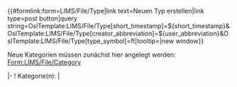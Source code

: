 <noinclude>
{{OslTemplate:Helper/Docu/FormTemplate}}

<div class=dynamic-page-form-link>{{#formlink:form=LIMS/File/Type|link text=Neuen Typ erstellen|link type=post button|query string=OslTemplate:LIMS/File/Type[short_timestamp]=${short_timestamp}&OslTemplate:LIMS/File/Type[creator_abbreviation]=${user_abbreviation}&OslTemplate:LIMS/File/Type[type_symbol]=ft|tooltip=|new window}}</div>

</noinclude><includeonly>
Neue Kategorien müssen zunächst hier angelegt werden: [[Form:LIMS/File/Category]]
{{{info|page name=FileType:<OslTemplate:LIMS/File/Type[short_timestamp]>-<OslTemplate:LIMS/File/Type[creator_abbreviation]>-<unique number;start=0001>-<OslTemplate:LIMS/File/Type[type_symbol]>}}}
<div id="wikiPreview" style="display: none; padding-bottom: 25px; margin-bottom: 25px; border-bottom: 1px solid #AAAAAA;"></div>
{{{for template|OslTemplate:LIMS/File/Type}}}
{{OslTemplate:LIMS/Form/Common/Header}}
|-
! Kategorie(n): 
| {{{field|category|input type=tokens|values from concept=LIMS/File/Category|delimiter=;|required}}} 
{{OslTemplate:LIMS/Form/Common/Footer}}
</includeonly>